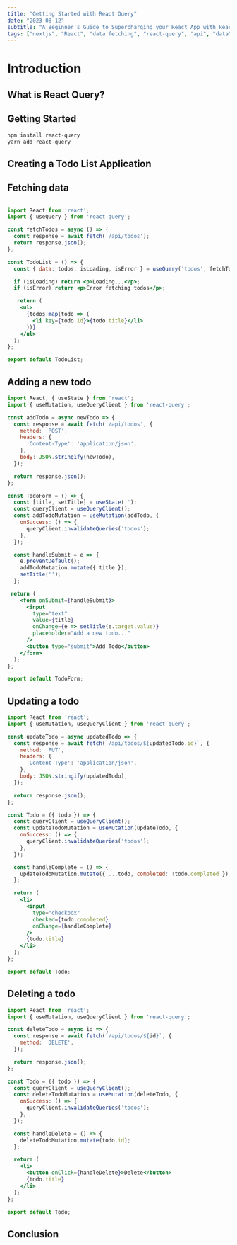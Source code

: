 ```yaml
---
title: "Getting Started with React Query"
date: "2023-08-12"
subtitle: "A Beginner's Guide to Supercharging your React App with React Query"
tags: ["nextjs", "React", "data fetching", "react-query", "api", "data", "JavaScript"]
---
```



<CustomImage 
src='https://raw.githubusercontent.com/JUNNY12/portfoliopost/main/image/reactquery.png'
alt='React query'
width={600}
height={400}
/>


# Introduction

<CustomParagraph
children="Managing data in React applications can be complex, but with the help of React Query, 
you can simplify fetching, caching, and updating data. In this article, we'll explore the basics
of React Query and build a simple todo list application to demonstrate its power"/>

## What is React Query?

<CustomParagraph 
children=
"React Query is a library that provides a set of tools for managing remote and local data in your React applications. 
It leverages hooks and concepts like query caching, background data fetching,
and optimistic updates to streamline data management and improve the user experience"
/>

## Getting Started

<CustomParagraph
children="To get started with React Query, we will need to install it in our project"/>

```jsx
npm install react-query
yarn add react-query

```

<CustomParagraph
children='Lets create a simple todo list application to demonstrate the power of React Query.'/>

## Creating a Todo List Application

<CustomParagraph
children="In this example, we will build a simple todo list application to showcase React Query's capabilities."/>

## Fetching data

<CustomParagraph 
children="We will start by fetching a list of todos using React Query's useQuery hook."
/>

```jsx

import React from 'react';
import { useQuery } from 'react-query';

const fetchTodos = async () => {
  const response = await fetch('/api/todos');
  return response.json();
};

const TodoList = () => {
  const { data: todos, isLoading, isError } = useQuery('todos', fetchTodos);

  if (isLoading) return <p>Loading...</p>;
  if (isError) return <p>Error fetching todos</p>;

   return (
    <ul>
      {todos.map(todo => (
        <li key={todo.id}>{todo.title}</li>
      ))}
    </ul>
  );
};

export default TodoList;

```

## Adding a  new todo

<CustomParagraph 
children="Next we will add a form to add a new todo. We will use React Query's useMutation hook to handle the form submission.
"/>

```jsx
import React, { useState } from 'react';
import { useMutation, useQueryClient } from 'react-query';

const addTodo = async newTodo => {
  const response = await fetch('/api/todos', {
    method: 'POST',
    headers: {
      'Content-Type': 'application/json',
    },
    body: JSON.stringify(newTodo),
  });

  return response.json();
};

const TodoForm = () => {
  const [title, setTitle] = useState('');
  const queryClient = useQueryClient();
  const addTodoMutation = useMutation(addTodo, {
    onSuccess: () => {
      queryClient.invalidateQueries('todos');
    },
  });

  const handleSubmit = e => {
    e.preventDefault();
    addTodoMutation.mutate({ title });
    setTitle('');
  };

 return (
    <form onSubmit={handleSubmit}>
      <input
        type="text"
        value={title}
        onChange={e => setTitle(e.target.value)}
        placeholder="Add a new todo..."
      />
      <button type="submit">Add Todo</button>
    </form>
  );
};

export default TodoForm;

```

## Updating a todo

<CustomParagraph 
children="Now, we will add the ability to mark a todo as complete. 
We will use React Query's useMutation hook to handle the form submission." />

```jsx
import React from 'react';
import { useMutation, useQueryClient } from 'react-query';

const updateTodo = async updatedTodo => {
  const response = await fetch(`/api/todos/${updatedTodo.id}`, {
    method: 'PUT',
    headers: {
      'Content-Type': 'application/json',
    },
    body: JSON.stringify(updatedTodo),
  });

  return response.json();
};

const Todo = ({ todo }) => {
  const queryClient = useQueryClient();
  const updateTodoMutation = useMutation(updateTodo, {
    onSuccess: () => {
      queryClient.invalidateQueries('todos');
    },
  });

  const handleComplete = () => {
    updateTodoMutation.mutate({ ...todo, completed: !todo.completed });
  };

  return (
    <li>
      <input
        type="checkbox"
        checked={todo.completed}
        onChange={handleComplete}
      />
      {todo.title}
    </li>
  );
};

export default Todo;

```

## Deleting a todo

<CustomParagraph 
children ="Finally, we will add the ability to delete a todo using React Query's useMutation hook 
to handle the form submission."/>

```jsx
import React from 'react';
import { useMutation, useQueryClient } from 'react-query';

const deleteTodo = async id => {
  const response = await fetch(`/api/todos/${id}`, {
    method: 'DELETE',
  });

  return response.json();
};  

const Todo = ({ todo }) => {
  const queryClient = useQueryClient();
  const deleteTodoMutation = useMutation(deleteTodo, {
    onSuccess: () => {
      queryClient.invalidateQueries('todos');
    },
  });

  const handleDelete = () => {
    deleteTodoMutation.mutate(todo.id);
  };

  return (
    <li>
      <button onClick={handleDelete}>Delete</button>
      {todo.title}
    </li>
  );
};

export default Todo;

```

## Conclusion

<CustomParagraph 
children='React Query is a powerful library that simplifies data management in React applications. 
By leveraging hooks like useQuery and useMutation, you can easily fetch, cache, and update
data while improving the user experience.
Start using React Query in your projects to streamline data-related tasks and build more efficient applications.
'/>

<CustomParagraph 
children="In this article, we built a simple todo list app to demonstrate the core concepts of React Query.
As you explore the library further, you'll discover its advanced features for handling pagination, 
optimistic updates, and more complex data scenarios. Happy coding with React Query!"
/>